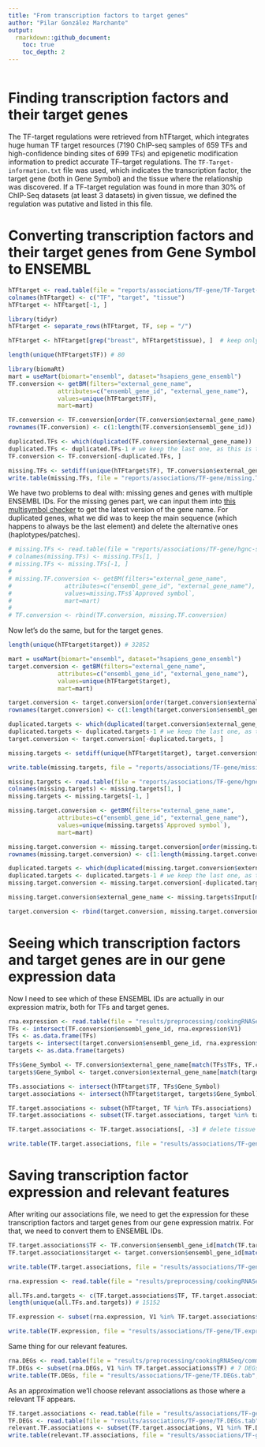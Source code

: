 ```yaml
---
title: "From transcription factors to target genes"
author: "Pilar González Marchante"
output: 
  rmarkdown::github_document:
    toc: true
    toc_depth: 2
---
```


```r
```

# Finding transcription factors and their target genes

The TF-target regulations were retrieved from hTFtarget, which integrates huge human TF target resources (7190 ChIP-seq samples of 659 TFs and high-confidence binding sites of 699 TFs) and epigenetic modification information to predict accurate TF–target regulations. The `TF-Target-information.txt` file was used, which indicates the transcription factor, the target gene (both in Gene Symbol) and the tissue where the relationship was discovered. If a TF-target regulation was found in more than 30% of ChIP-Seq datasets (at least 3 datasets) in given tissue, we defined the regulation was putative and listed in this file. 

# Converting transcription factors and their target genes from Gene Symbol to ENSEMBL

```r
hTFtarget <- read.table(file = "reports/associations/TF-gene/TF-Target-information.hTFtarget.txt", sep = "\t")
colnames(hTFtarget) <- c("TF", "target", "tissue")
hTFtarget <- hTFtarget[-1, ]

library(tidyr)
hTFtarget <- separate_rows(hTFtarget, TF, sep = "/")

hTFtarget <- hTFtarget[grep("breast", hTFtarget$tissue), ]  # keep only the associations experimentally validated on breast tissue

length(unique(hTFtarget$TF)) # 80

library(biomaRt)
mart = useMart(biomart="ensembl", dataset="hsapiens_gene_ensembl")
TF.conversion <- getBM(filters="external_gene_name",
              attributes=c("ensembl_gene_id", "external_gene_name"), 
              values=unique(hTFtarget$TF),
              mart=mart)

TF.conversion <- TF.conversion[order(TF.conversion$external_gene_name), ]
rownames(TF.conversion) <- c(1:length(TF.conversion$ensembl_gene_id))

duplicated.TFs <- which(duplicated(TF.conversion$external_gene_name))
duplicated.TFs <- duplicated.TFs-1 # we keep the last one, as this is the main sequence as opposed to alternative sequences (haplotypes/patches)
TF.conversion <- TF.conversion[-duplicated.TFs, ]

missing.TFs <- setdiff(unique(hTFtarget$TF), TF.conversion$external_gene_name) # 0
write.table(missing.TFs, file = "reports/associations/TF-gene/missing.TFs.txt", sep = "\t", quote = FALSE, row.names = FALSE, col.names = FALSE)
```

We have two problems to deal with: missing genes and genes with multiple ENSEMBL IDs. For the missing genes part, we can input them into [this multisymbol checker](https://www.genenames.org/tools/multi-symbol-checker/) to get the latest version of the gene name. For duplicated genes, what we did was to keep the main sequence (which happens to always be the last element) and delete the alternative ones (haplotypes/patches).

```r
# missing.TFs <- read.table(file = "reports/associations/TF-gene/hgnc-symbol-check-TF.csv", sep = ",")
# colnames(missing.TFs) <- missing.TFs[1, ]
# missing.TFs <- missing.TFs[-1, ]
# 
# missing.TF.conversion <- getBM(filters="external_gene_name",
#               attributes=c("ensembl_gene_id", "external_gene_name"), 
#               values=missing.TFs$`Approved symbol`,
#               mart=mart)
# 
# TF.conversion <- rbind(TF.conversion, missing.TF.conversion)
```

Now let's do the same, but for the target genes.

```r
length(unique(hTFtarget$target)) # 32852

mart = useMart(biomart="ensembl", dataset="hsapiens_gene_ensembl")
target.conversion <- getBM(filters="external_gene_name",
              attributes=c("ensembl_gene_id", "external_gene_name"), 
              values=unique(hTFtarget$target),
              mart=mart)

target.conversion <- target.conversion[order(target.conversion$external_gene_name), ]
rownames(target.conversion) <- c(1:length(target.conversion$ensembl_gene_id))

duplicated.targets <- which(duplicated(target.conversion$external_gene_name))
duplicated.targets <- duplicated.targets-1 # we keep the last one, as this is the main sequence as opposed to alternative sequences (haplotypes/patches)
target.conversion <- target.conversion[-duplicated.targets, ]

missing.targets <- setdiff(unique(hTFtarget$target), target.conversion$external_gene_name) # 11855

write.table(missing.targets, file = "reports/associations/TF-gene/missing.targets.txt", sep = "\t", quote = FALSE, row.names = FALSE, col.names = FALSE)

missing.targets <- read.table(file = "reports/associations/TF-gene/hgnc-symbol-check-target.csv", sep = ",")
colnames(missing.targets) <- missing.targets[1, ]
missing.targets <- missing.targets[-1, ]

missing.target.conversion <- getBM(filters="external_gene_name",
              attributes=c("ensembl_gene_id", "external_gene_name"), 
              values=unique(missing.targets$`Approved symbol`),
              mart=mart)

missing.target.conversion <- missing.target.conversion[order(missing.target.conversion$external_gene_name), ]
rownames(missing.target.conversion) <- c(1:length(missing.target.conversion$ensembl_gene_id))

duplicated.targets <- which(duplicated(missing.target.conversion$external_gene_name))
duplicated.targets <- duplicated.targets-1 # we keep the last one, as this is the main sequence as opposed to alternative sequences (haplotypes/patches)
missing.target.conversion <- missing.target.conversion[-duplicated.targets, ]

missing.target.conversion$external_gene_name <- missing.targets$Input[match(missing.target.conversion$external_gene_name, missing.targets$`Approved symbol`)] # replace new names by old names, so that it finds them in the associations

target.conversion <- rbind(target.conversion, missing.target.conversion)
```

# Seeing which transcription factors and target genes are in our gene expression data

Now I need to see which of these ENSEMBL IDs are actually in our expression matrix, both for TFs and target genes.

```r
rna.expression <- read.table(file = "results/preprocessing/cookingRNASeq/RNA.expression.txt")
TFs <- intersect(TF.conversion$ensembl_gene_id, rna.expression$V1)
TFs <- as.data.frame(TFs)
targets <- intersect(target.conversion$ensembl_gene_id, rna.expression$V1)
targets <- as.data.frame(targets)

TFs$Gene_Symbol <- TF.conversion$external_gene_name[match(TFs$TFs, TF.conversion$ensembl_gene_id)]
targets$Gene_Symbol <- target.conversion$external_gene_name[match(targets$targets, target.conversion$ensembl_gene_id)]

TFs.associations <- intersect(hTFtarget$TF, TFs$Gene_Symbol)
target.associations <- intersect(hTFtarget$target, targets$Gene_Symbol)

TF.target.associations <- subset(hTFtarget, TF %in% TFs.associations)
TF.target.associations <- subset(TF.target.associations, target %in% target.associations)

TF.target.associations <- TF.target.associations[, -3] # delete tissue column

write.table(TF.target.associations, file = "results/associations/TF-gene/TF.associations.gene.symbol.tab", sep = "\t", quote = FALSE, row.names = FALSE, col.names = FALSE)
```

# Saving transcription factor expression and relevant features

After writing our associations file, we need to get the expression for these transcription factors and target genes from our gene expression matrix. For that, we need to convert them to ENSEMBL IDs.

```r
TF.target.associations$TF <- TF.conversion$ensembl_gene_id[match(TF.target.associations$TF, TF.conversion$external_gene_name)]
TF.target.associations$target <- target.conversion$ensembl_gene_id[match(TF.target.associations$target, target.conversion$external_gene_name)]

write.table(TF.target.associations, file = "results/associations/TF-gene/TF.associations.tab", sep = "\t", quote = FALSE, row.names = FALSE, col.names = FALSE)

rna.expression <- read.table(file = "results/preprocessing/cookingRNASeq/RNA.expression.txt")

all.TFs.and.targets <- c(TF.target.associations$TF, TF.target.associations$target)
length(unique(all.TFs.and.targets)) # 15152

TF.expression <- subset(rna.expression, V1 %in% TF.target.associations$TF) # matrix with 80 transcription factors

write.table(TF.expression, file = "results/associations/TF-gene/TF.expression.tab", sep = "\t", quote = FALSE, row.names = FALSE, col.names = FALSE)
```

Same thing for our relevant features.

```r
rna.DEGs <- read.table(file = "results/preprocessing/cookingRNASeq/common.RNA.DEGs.txt")
TF.DEGs <- subset(rna.DEGs, V1 %in% TF.target.associations$TF) # 7 DEGs are transcription factors
write.table(TF.DEGs, file = "results/associations/TF-gene/TF.DEGs.tab", sep = "\t", quote = FALSE, row.names = FALSE, col.names = FALSE)
```

As an approximation we'll choose relevant associations as those where a relevant TF appears.

```r
TF.target.associations <- read.table(file = "results/associations/TF-gene/TF.associations.tab")
TF.DEGs <- read.table(file = "results/associations/TF-gene/TF.DEGs.tab")
relevant.TF.associations <- subset(TF.target.associations, V1 %in% TF.DEGs$V1) # 17941 TF-gene associations are relevant per this criterion
write.table(relevant.TF.associations, file = "results/associations/TF-gene/DEG.TF.associations.tab", sep = "\t", quote = FALSE, row.names = FALSE, col.names = FALSE)
```

